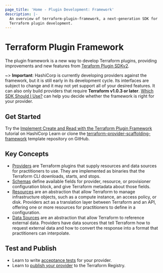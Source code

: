 ```yaml
---
page_title: 'Home - Plugin Development: Framework'
description: |-
  An overview of terraform-plugin-framework, a next-generation SDK for
  Terraform plugin development.
---
```


# Terraform Plugin Framework

The plugin framework is a new way to develop Terraform plugins, providing improvements and new features from [Teraform Plugin SDKv2](/plugin/sdkv2/sdkv2-intro).

~> **Important**: HashiCorp is currently developing providers against the framework, but it is still early in its development cycle. Its interfaces are subject to change and it may not yet support all of your desired features. It can also only build providers that require **Terraform v1.0.3 or later**.
[Which SDK Should I Use?](/plugin/which-sdk) can help you decide whether the framework is right for your provider.

## Get Started

Try the [Implement Create and Read with the Terraform Plugin Framework](https://learn.hashicorp.com/tutorials/terraform/plugin-framework-create?in=terraform/providers) tutorial on HashiCorp Learn or clone the [terraform-provider-scaffolding-framework](https://github.com/hashicorp/terraform-provider-scaffolding-framework) template repository on GitHub.

## Key Concepts

- [Providers](/plugin/framework/providers) are Terraform plugins that supply resources and data sources for practitioners to use. They are implemented as binaries that the Terraform CLI downloads, starts, and stops.
- [Schemas](/plugin/framework/schemas) define available fields for provider, resource, or provisioner configuration block, and give Terraform metadata about those fields.
- [Resources](/plugin/framework/resources) are an abstraction that allow Terraform to manage infrastructure objects, such as a compute instance, an access policy, or disk. Providers act as a translation layer between Terraform and an API, offering one or more resources for practitioners to define in a configuration.
- [Data Sources](/plugin/framework/data-sources) are an abstraction that allow Terraform to reference external data. Providers have data sources that tell Terraform how to request external data and how to convert the response into a format that practitioners can interpolate.

## Test and Publish

- Learn to write [acceptance tests](/plugin/framework/acctests) for your provider.
- Learn to [publish your provider](/registry/providers/publishing) to the Terraform Registry.
